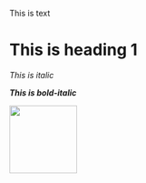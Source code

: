 This is text

# This is heading 1

*This is italic*

***This is bold-italic***

![](media/image1.emf){width="1.2361111111111112in"
height="1.2361111111111112in"}
